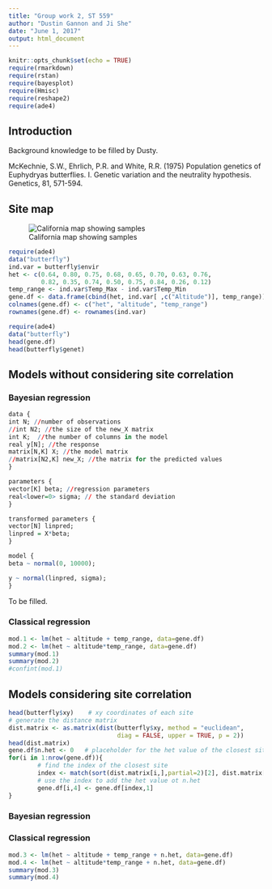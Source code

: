 ---
title: "Group work 2, ST 559"
author: "Dustin Gannon and Ji She"
date: "June 1, 2017"
output: html_document
---

```{r setup, include=FALSE}
knitr::opts_chunk$set(echo = TRUE)
require(rmarkdown)
require(rstan) 
require(bayesplot) 
require(Hmisc) 
require(reshape2)
require(ade4)
```

## Introduction

Background knowledge to be filled by Dusty.


McKechnie, S.W., Ehrlich, P.R. and White, R.R. (1975) Population genetics of Euphydryas butterflies. I. Genetic variation and the neutrality hypothesis. Genetics, 81, 571-594.


## Site map


![California map showing samples](C:/Users/shej/Desktop/OSU courses/ST559/Group work/GW2/Cal_map.png)



```{r, include=FALSE}
require(ade4)
data("butterfly")
ind.var = butterfly$envir
het <- c(0.64, 0.80, 0.75, 0.68, 0.65, 0.70, 0.63, 0.76, 
         0.82, 0.35, 0.74, 0.50, 0.75, 0.84, 0.26, 0.12)
temp_range <- ind.var$Temp_Max - ind.var$Temp_Min
gene.df <- data.frame(cbind(het, ind.var[ ,c("Altitude")], temp_range))
colnames(gene.df) <- c("het", "altitude", "temp_range")
rownames(gene.df) <- rownames(ind.var)
```


```{r gene, comment = ""}
require(ade4)
data("butterfly")
head(gene.df)
head(butterfly$genet)
```

## Models without considering site correlation
### Bayesian regression

```{r engine='stan',engine.opts=list(x = "mod")}
data {
int N; //number of observations
//int N2; //the size of the new_X matrix
int K;  //the number of columns in the model
real y[N]; //the response
matrix[N,K] X; //the model matrix
//matrix[N2,K] new_X; //the matrix for the predicted values
}

parameters {
vector[K] beta; //regression parameters
real<lower=0> sigma; // the standard deviation
}

transformed parameters {
vector[N] linpred;
linpred = X*beta;
}

model {
beta ~ normal(0, 10000);

y ~ normal(linpred, sigma);
}


```

To be filled.





### Classical regression
```{r lm, comment = ""}
mod.1 <- lm(het ~ altitude + temp_range, data=gene.df)
mod.2 <- lm(het ~ altitude*temp_range, data=gene.df)
summary(mod.1)
summary(mod.2)
#confint(mod.1)
```


## Models considering site correlation
```{r dist, comment = ""}
head(butterfly$xy)    # xy coordinates of each site
# generate the distance matrix
dist.matrix <- as.matrix(dist(butterfly$xy, method = "euclidean",
                              diag = FALSE, upper = TRUE, p = 2))
head(dist.matrix)
gene.df$n.het <- 0   # placeholder for the het value of the closest site
for(i in 1:nrow(gene.df)){
        # find the index of the closest site
        index <- match(sort(dist.matrix[i,],partial=2)[2], dist.matrix[i,])
        # use the index to add the het value ot n.het
        gene.df[i,4] <- gene.df[index,1]    
}
```





### Bayesian regression




### Classical regression
```{r dist model, comment = ""}
mod.3 <- lm(het ~ altitude + temp_range + n.het, data=gene.df)
mod.4 <- lm(het ~ altitude*temp_range + n.het, data=gene.df)
summary(mod.3)
summary(mod.4)
```






